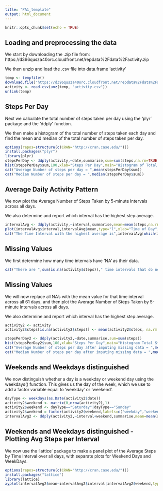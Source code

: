 ```yaml
---
title: "PA1_template"
output: html_document
---
```




```r
knitr::opts_chunk$set(echo = TRUE)
```

## Loading and preprocessing the data

We start by downloading the .zip file from: https://d396qusza40orc.cloudfront.net/repdata%2Fdata%2Factivity.zip

We then unzip and load the .csv file into data.frame 'activity'
```r
temp <- tempfile()
download.file("https://d396qusza40orc.cloudfront.net/repdata%2Fdata%2Factivity.zip",temp)
activity <- read.csv(unz(temp, "activity.csv"))
unlink(temp)
```

## Steps Per Day

Next we calculate the total number of steps taken per day using the 'plyr' package and the 
'ddply' function.

We then make a histogram of the total number of steps taken each day and find the mean and median of the total number of steps taken per day.

```r
options(repos=structure(c(CRAN="http://cran.case.edu/")))
install.packages("plyr")
library(plyr)
stepsPerDay <- ddply(activity,~date,summarise,sum=sum(steps,na.rm=TRUE))
hist(stepsPerDay$sum,100,xlab="Steps Per Day",main="Histogram of Total Steps Per Day")
cat("Average Number of steps per day = ",mean(stepsPerDay$sum))
cat("Median Number of steps per day = ",median(stepsPerDay$sum))
```
## Average Daily Activity Pattern

We now plot the Average Number of Steps Taken by 5-minute Intervals across all days.

We also determine and report which interval has the highest step average.

```r
intervalAvg <- ddply(activity,~interval,summarise,mean=mean(steps,na.rm=TRUE))
plot(intervalAvg$interval,intervalAvg$mean,type="l",xlab="Time of Day",ylab="Average Number of Steps",main="Average Steps per Time Interval - All Days")
cat("The Time Interval with the highest average is",intervalAvg[which(intervalAvg$mean==max(intervalAvg$mean)),1])
```
## Missing Values

We first determine how many time intervals have 'NA' as their data.
```r
cat("There are ",sum(is.na(activity$steps))," time intervals that do not have data")
```
## Missing Values
We will now replace all NA's with the mean value for that time interval across all 61 days, and then plot the Average Number of Steps Taken by 5-minute Intervals across all days.

We also determine and report which interval has the highest step average.
```r
activity2 <- activity
activity2$steps[is.na(activity2$steps)] <- mean(activity2$steps, na.rm = TRUE)

stepsPerDay2 <- ddply(activity2,~date,summarise,sum=sum(steps))
hist(stepsPerDay2$sum,100,xlab="Steps Per Day",main="Histogram Total Steps Per Day: Missing Data Replaced")
cat("Average Number of steps per day after imputing missing data = ",mean(stepsPerDay2$sum))
cat("Median Number of steps per day after imputing missing data = ",median(stepsPerDay2$sum))
```
## Weekends and Weekdays distinguished

We now distinguish whether a day is a weekday or weekend day using the weekdays() function.
This gives us the day of the week, which we use to add a factor variable equal to 'weekday' or 'weekend'.

```r
dayType <- weekdays(as.Date(activity2$date))
activity2$weekend <- matrix(0,nrow(activity2),1)
activity2$weekend <- dayType=="Saturday"|dayType=="Sunday"
activity2$weekend = factor(activity2$weekend,labels=c("weekday","weekend"))
intervalAvg2 <- ddply(activity2,~interval+weekend,summarise,mean=mean(steps))
```
## Weekends and Weekdays distinguished - Plotting Avg Steps per Interval

We now use the 'lattice' package to make a panel plot of the Average Steps by Time Interval over all days, with separate plots for Weekend Days and WeekDays.

```r
options(repos=structure(c(CRAN="http://cran.case.edu/")))
install.packages("lattice")
library(lattice)
xyplot(intervalAvg2$mean~intervalAvg2$interval|intervalAvg2$weekend,type="l",layout=c(1,2),xlab="Time Interval",ylab="Avg Steps",main="Avg Steps by Interval",ylim=c(0,225))
```
